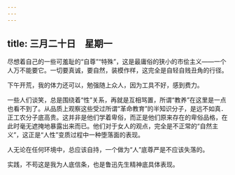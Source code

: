 ```yaml
---
---
---
```

title: 三月二十日　星期一
---




尽想着自己的一些可羞耻的“自尊”“特殊”，这是最庸俗的狭小的市侩主义——一个人万不能要它。一切要真诚，要自然，装模作样，这完全是自轻自贱丑角的行径。

下午开荒，我的体力还可以，勉强随上众人，因为工具不好，感到费力。





一些人们谈笑，总是围绕着“性”关系，再就是互相骂置，所谓“教养”在这里是一点也看不到了。从品质上观察这些受过所谓“革命教育”的半知识分子，是远不如真．正工农分子底高贵。这并非是他们学着卑俗，而正是他们原来存在的卑俗品格，在此时毫无遮掩地暴露出来而已。他们对于女人的观点，完全是不正常的“自然主义”，这正是“人性”变质过程中一种堕落面的表现。

人无论在任何环境中，总应该自持，一个做为“人”底尊严是不应该失落的。

实践，不苟这是我为人底信条，也是鲁迅先生精神底具体表现。
